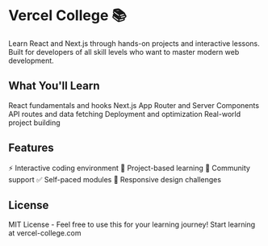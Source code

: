 # Vercel College 📚
Learn React and Next.js through hands-on projects and interactive lessons. Built for developers of all skill levels who want to master modern web development.


## What You'll Learn
React fundamentals and hooks
Next.js App Router and Server Components
API routes and data fetching
Deployment and optimization
Real-world project building

## Features

⚡ Interactive coding environment
🎯 Project-based learning
🤝 Community support
✅ Self-paced modules
📱 Responsive design challenges

## License
MIT License - Feel free to use this for your learning journey!
Start learning at vercel-college.com
